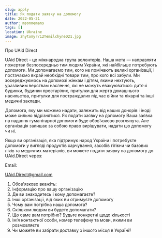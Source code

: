 ```yaml
---
slug: apply
title: Як подати заявку на допомогу
date: 2022-05-21
author: msonnemans
tags: []
location: Ukraine
image: zhytomyr/12YemilchyneD21.jpg
---
```

Про UAid Direct

UAid Direct – це міжнародна група волонтерів. Наша мета — направляти пожертви безпосередньо тим людям України, які найбільше потребують допомоги. Ми допомагаємо тим, кого не помічають великі організації, і постачаємо вкрай необхідні товари тим, про кого всі забули. Ми зосереджуємось на допомозі жінкам і дітям, якими нехтують, уразливим верствам наслення, які не можуть евакуюватися: дитячі будинки, будинки престарілих, притулки для жертв домашнього насильства, притулки для постраждалих під час війни та лікарні та інші медичні заклади.

Допомога, яку ми можемо надати, залежить від наших донорів і іноді може сильно відрізнятися.
Як подати заявку на допомогу 
Ваша заявка на надання гуманітарної допомоги буде обов’язково розглянута. Але організація залишає за собою право вирішувати, надати цю допомогу чи ні.

Якщо ви організація, яка підтримує народ України і потребуєте допомоги у вигляді продуктів харчування, засобів гігієни чи базових ліків та медичних матеріалів, ви можете подати заявку на допомогу до UAid.Direct через:

Email:

UAid.Direct@gmail.com

1.	Обов'язково вкажіть:
2.	Інформацію про вашу організацію
3.	Де ви знаходитесь і кому допомагаєте?
4.	Інші організації, від яких ви отримуєте допомогу
5.	Чому вам потрібна наша допомога?
6.	Скільком людям ви будете допомагати?
7.	Що саме вам потрібно? Будьте конкретні щодо кількості
8.	Ім’я контактної особи, номер телефону та мови, якими ви розмовляєте
9.	Чи можете ви забрати доставку з іншого місця в Україні? 


